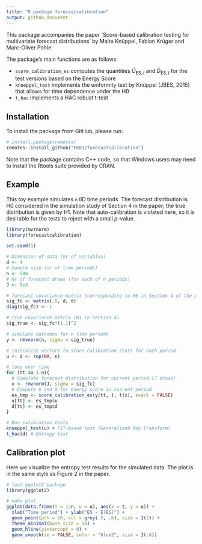 ```yaml
---
title: "R package forecastcalibration"
output: github_document
---
```


This package accompanies the paper `Score-based calibration testing for multivariate forecast distributions' by Malte Knüppel, Fabian Krüger and Marc-Oliver Pohle: 

The package's main functions are as follows:

* `score_calibration_es` computes the quantities $\hat U_{\text{ES}, t}$ and $\hat D_{\text{ES}, t}$ for the test versions based on the Energy Score
* `knueppel_test` implements the uniformity test by Knüppel (JBES, 2015) that allows for time dependence under the H0
* `t_hac` implements a HAC robust t-test

## Installation

To install the package from GitHub, please run:
```r
# install.package(remotes)
remotes::install_github("FK83/forecastcalibration")
```
Note that the package contains C++ code, so that Windows users may need to install the Rtools suite provided by CRAN.

## Example

This toy example simulates `n` IID time periods. The forecast distribution is H0 considered in the simulation study of Section 4 in the paper; the true distribution is given by H1. Note that auto-calibration is violated here, so it is desirable for the tests to reject with a small $p$-value.

```r
library(mvtnorm)
library(forecastcalibration)

set.seed(1)

# Dimension of data (nr of variables)
d <- 4
# Sample size (nr of time periods)
n <- 500
# Nr of forecast draws (for each of n periods)
J <- 5e3

# forecast covariance matrix (corresponding to H0 in Section 4 of the paper)
sig_fc <- matrix(.5, d, d)
diag(sig_fc) <- 1

# true covariance matrix (H1 in Section 4)
sig_true <- sig_fc*(1.1)^2

# simulate outcomes for n time periods
y <- rmvnorm(n, sigma = sig_true)

# initialize vectors to store calibration stats for each period
u <- d <- rep(NA, n)

# loop over time
for (tt in 1:n){
  # Simulate forecast distribution for current period (J draws)
  x <- rmvnorm(J, sigma = sig_fc)
  # Compute U and D for energy score in current period
  es_tmp <- score_calibration_es(y[tt, ], t(x), exact = FALSE)
  u[tt] <- es_tmp$u
  d[tt] <- es_tmp$d
}

# Run calibration tests
knueppel_test(u) # PIT-based test (Generalized Box Transform)
t_hac(d) # Entropy test 
```

## Calibration plot

Here we visualize the entropy test results for the simulated data. The plot is in the same style as Figure 2 in the paper. 

```r
# load ggplot2 package
library(ggplot2)

# make plot
ggplot(data.frame(t = 1:n, u = u), aes(x = t, y = u)) + 
  xlab("Time period") + ylab("ES - E(ES)") + 
  geom_point(pch = 20, col = grey(.5, .6), size = I(2)) + 
  theme_minimal(base_size = 14) + 
  geom_hline(yintercept = 0) + 
  geom_smooth(se = FALSE, color = "blue2", size = I(.6)) 
```
